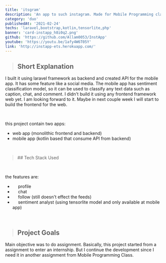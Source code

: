 ```yaml
---
title: 'itsgram'
description: 'An app to such instagram. Made for Mobile Programming class.'
category: 'duo'
publishedAt: '2021-02-24'
techs: 'laravel,bootstrap,kotlin,tensorlite,php'
banner: 'card-instapp_h8i0q2.png'
github: 'https://github.com/Allam0053/InstApp'
youtube: 'https://youtu.be/1afy4W6T05Y'
link: 'http://instapp-ets.herokuapp.com/'
---
```


> ## Short Explanation

I built it using laravel framework as backend and created API for the mobile app. It has some feature like a social media. The mobile app has sentiment classification model, so it can be used to classify any text data such as caption, chat, and comment. I didn't build it using any frontend framework web yet. I am looking forward to it. Maybe in next couple week I will start to build the frontend for the web.

<br />

this project contain two apps:

- <i className='fas fa-earth-americas'></i> web app (monolithic frontend and backend)
- <i className='fas fa-mobile-notch'></i> mobile app (kotlin based that consume API
  from backend)

<br />

<blockquote className='with-icons'>
  ## Tech Stack Used
  <div className='not-prose mt-2'>
    <TechIcons techs={['nextjs', 'tailwindcss', 'notion']} />
  </div>
</blockquote>

<br />

the features are:

- <i className='fas fa-user'></i>&emsp; profile
- <i className='fas fa-comments'></i>&emsp; chat
- <i className='fas fa-user-plus'></i>&emsp; follow (still doesn't effect the feeds)
- <i className='fas fa-magnifying-glass'></i>&emsp; sentiment analyst (using tensorlite
  model and only available at mobile app)

<br />

> ## Project Goals

Main objective was to do assignment. Basically, this project started from a assignment to enter an internship. But I continue the development since I need it in another assignment from Mobile Programming Class.
